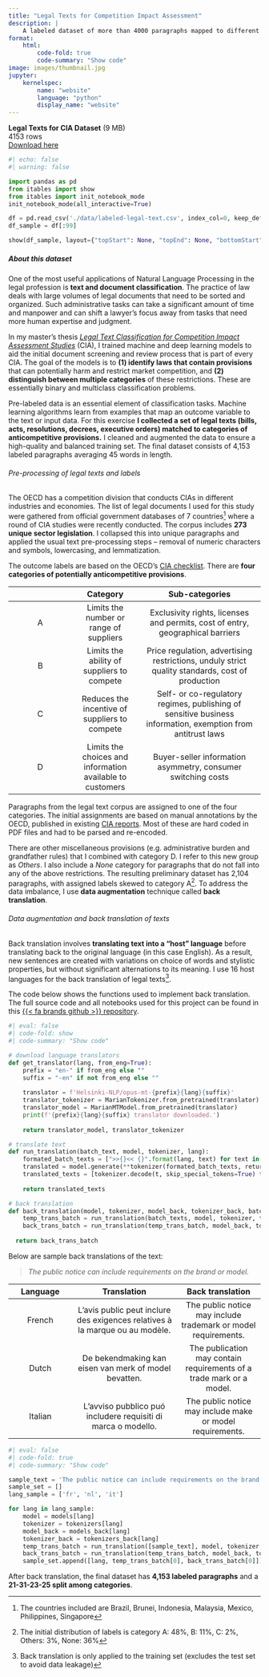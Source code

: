 ```yaml
---
title: "Legal Texts for Competition Impact Assessment"
description: | 
    A labeled dataset of more than 4000 paragraphs mapped to different categories of potentially anticompetitive provisions
format: 
    html:
        code-fold: true
        code-summary: "Show code"
image: images/thumbnail.jpg
jupyter: 
    kernelspec:
        name: "website"
        language: "python"
        display_name: "website"
---
```


**Legal Texts for CIA Dataset** (9 MB)<br> 4153 rows<br> <a class='third-hover' href='https://github.com/janinepdevera/multilabel-legal-text-classification-CIA/blob/main/data/01%20labeled_data_combined.csv'>Download here</a><br>

```python
#| echo: false
#| warning: false

import pandas as pd
from itables import show
from itables import init_notebook_mode
init_notebook_mode(all_interactive=True)

df = pd.read_csv('./data/labeled-legal-text.csv', index_col=0, keep_default_na=False)
df_sample = df[:99]

show(df_sample, layout={"topStart": None, "topEnd": None, "bottomStart": None})
```

##### About this dataset

One of the most useful applications of Natural Language Processing in the legal profession is **text and document classification**. The practice of law deals with large volumes of legal documents that need to be sorted and organized. Such administrative tasks can take a significant amount of time and manpower and can shift a lawyer’s focus away from tasks that need more human expertise and judgment.

In my master’s thesis <a class='third-hover' href='../../portfolio/legal-text-classification/index.qmd'>*Legal Text Classification for Competition Impact Assessment Studies*</a> (CIA), I trained machine and deep learning models to aid the initial document screening and review process that is part of every CIA. The goal of the models is to **(1) identify laws that contain provisions** that can potentially harm and restrict market competition, and **(2) distinguish between multiple categories** of these restrictions. These are essentially binary and multiclass classification problems.

Pre-labeled data is an essential element of classification tasks. Machine learning algorithms learn from examples that map an outcome variable to the text or input data. For this exercise **I collected a set of legal texts (bills, acts, resolutions, decrees, executive orders) matched to categories of anticompetitive provisions.** I cleaned and augmented the data to ensure a high-quality and balanced training set. The final dataset consists of 4,153 labeled paragraphs averaging 45 words in length.

###### [Pre-processing of legal texts and labels]{.third-color}

The OECD has a competition division that conducts CIAs in different industries and economies. The list of legal documents I used for this study were gathered from official government databases of 7 countries[^1] where a round of CIA studies were recently conducted. The corpus includes **273 unique sector legislation**. I collapsed this into unique paragraphs and applied the usual text pre-processing steps – removal of numeric characters and symbols, lowercasing, and lemmatization.

[^1]: The countries included are Brazil, Brunei, Indonesia, Malaysia, Mexico, Philippines, Singapore

The outcome labels are based on the OECD's <a class='third-hover' href='https://www.oecd.org/daf/competition/oecd-competition-assessment-checklist-en.pdf'>CIA checklist</a>. There are **four categories of potentially anticompetitive provisions**.

|     |                         Category                          |                                               Sub-categories                                                |
|:----------------:|:-----------------:|:---------------------------------:|
|  A  |          Limits the number or range of suppliers          |               Exclusivity rights, licenses and permits, cost of entry, geographical barriers                |
|  B  |        Limits the ability of suppliers to compete         |       Price regulation, advertising restrictions, unduly strict quality standards, cost of production       |
|  C  |       Reduces the incentive of suppliers to compete       | Self- or co-regulatory regimes, publishing of sensitive business information, exemption from antitrust laws |
|  D  | Limits the choices and information available to customers |                        Buyer-seller information asymmetry, consumer switching costs                         |

Paragraphs from the legal text corpus are assigned to one of the four categories. The initial assignments are based on manual annotations by the OECD, published in existing <a class='third-hover' href='https://www.oecd.org/daf/competition/assessment-toolkit.htm'>CIA reports</a>. Most of these are hard coded in PDF files and had to be parsed and re-encoded. 

There are other miscellaneous provisions (e.g. administrative burden and grandfather rules) that I combined with category D. I refer to this new group as *Others*. I also include a *None* category for paragraphs that do not fall into any of the above restrictions. The resulting preliminary dataset has 2,104 paragraphs, with assigned labels skewed to category A[^2]. To address the data imbalance, I use **data augmentation** technique called **back translation**.

[^2]: The initial distribution of labels is category A: 48%, B: 11%, C: 2%, Others: 3%, None: 36%

###### [Data augmentation and back translation of texts]{.third-color}

Back translation involves **translating text into a "host" language** before translating back to the original language (in this case English). As a result, new sentences are created with variations on choice of words and stylistic properties, but without significant alternations to its meaning. I use 16 host languages for the back translation of legal texts[^3].

[^3]: Back translation is only applied to the training set (excludes the test set to avoid data leakage)

The code below shows the functions used to implement back translation. The full source code and all notebooks used for this project can be found in this <a class = 'third-hover' href= 'https://github.com/janinepdevera/multilabel-legal-text-classification-CIA'>{{< fa brands github >}} repository</a>.

```python
#| eval: false
#| code-fold: show
#| code-summary: "Show code"

# download language translators
def get_translator(lang, from_eng=True):
    prefix = "en-" if from_eng else ""
    suffix = "-en" if not from_eng else ""
    
    translator = f'Helsinki-NLP/opus-mt-{prefix}{lang}{suffix}'
    translator_tokenizer = MarianTokenizer.from_pretrained(translator)
    translator_model = MarianMTModel.from_pretrained(translator)
    print(f'{prefix}{lang}{suffix} translator downloaded.')
    
    return translator_model, translator_tokenizer

# translate text
def run_translation(batch_text, model, tokenizer, lang):
    formated_batch_texts = [">>{}<< {}".format(lang, text) for text in batch_text]
    translated = model.generate(**tokenizer(formated_batch_texts, return_tensors="pt", padding=True))
    translated_texts = [tokenizer.decode(t, skip_special_tokens=True) for t in translated]
    
    return translated_texts

# back translation
def back_translation(model, tokenizer, model_back, tokenizer_back, batch_texts, org_lang="en", temp_lang="fr"):
    temp_trans_batch = run_translation(batch_texts, model, tokenizer, temp_lang)
    back_trans_batch = run_translation(temp_trans_batch, model_back, tokenizer_back, org_lang)
  
  return back_trans_batch
```

Below are sample back translations of the text:

> *The public notice can include requirements on the brand or model.*

| **Language** |                               **Translation**                                |                         **Back translation**                         |
|:----------------:|:----------------------------:|:----------------------:|
|    French    | L'avis public peut inclure des exigences relatives à la marque ou au modèle. |    The public notice may include trademark or model requirements.    |
|    Dutch     |            De bekendmaking kan eisen van merk of model bevatten.             | The publication may contain requirements of a trade mark or a model. |
|   Italian    |        L'avviso pubblico puó includere requisiti di marca o modello.         |      The public notice may include make or model requirements.       |

```python
#| eval: false
#| code-fold: true
#| code-summary: "Show code"

sample_text = 'The public notice can include requirements on the brand or model'
sample_set = []
lang_sample = ['fr', 'nl', 'it']

for lang in lang_sample:
    model = models[lang]
    tokenizer = tokenizers[lang]
    model_back = models_back[lang]
    tokenizer_back = tokenizers_back[lang]
    temp_trans_batch = run_translation([sample_text], model, tokenizer, lang)
    back_trans_batch = run_translation(temp_trans_batch, model_back, tokenizer_back, "en")
    sample_set.append([lang, temp_trans_batch[0], back_trans_batch[0]])
```

After back translation, the final dataset has **4,153 labeled paragraphs** and a **21-31-23-25 split among categories**. 
